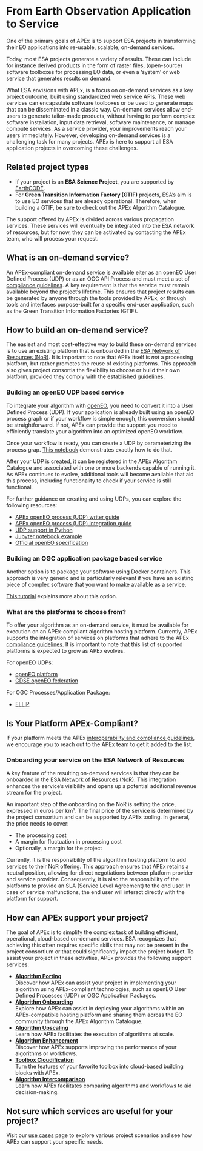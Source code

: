 # From Earth Observation Application to Service

One of the primary goals of APEx is to support ESA projects in transforming their EO applications into re-usable, scalable, on-demand services.

Today, most ESA projects generate a variety of results. These can include for instance derived products in the form of
raster files, (open-source) software toolboxes for processing EO data, or even a 'system' or web service that generates results
on demand.

What ESA envisions with APEx, is a focus on on-demand services as a key project outcome, built using standardized web service APIs.
These web services can encapsulate software toolboxes or be used to generate maps that can be disseminated in a classic way.
On-demand services allow end-users to generate tailor-made products, without having to perform complex software installation, input data retrieval, software maintenance, or manage compute services. As a service provider, your improvements reach your users immediately.
However, developing on-demand services is a challenging task for many projects.
APEx is here to support all ESA application projects in overcoming these challenges.

::: {.callout-tip}

## Related project types
* If your project is an **ESA Science Project**, you are supported by [EarthCODE](https://earthcode.esa.int/).
* For **Green Transition Information Factory (GTIF)** projects, ESA's aim is to use EO services that are already operational.
Therefore, when building a GTIF, be sure to check out the APEx Algorithm Catalogue.
:::

The support offered by APEx is divided across various propagation services. These services will eventually be integrated
into the ESA network of resources, but for now, they can be activated by contacting the APEx team, who will process your request.

## What is an on-demand service?

An APEx-compliant on-demand service is available eiter as an openEO User Defined Process (UDP) or as an OGC API Process and
must meet a set of [compliance guidelines](../interoperability/algohosting.md). A key requirement is that the service must
remain available beyond the project's lifetime. This ensures that project results can be generated
by anyone through the tools provided by APEx, or through tools and interfaces purpose-built for a
specific end-user application, such as the Green Transition Information Factories (GTIF).

## How to build an on-demand service?

The easiest and most cost-effective way to build these on-demand services is to use an existing platform that is onboarded
in the [ESA Network of Resources (NoR)](https://nor-discover.org/en/portfolio/). It is important to note that APEx itself is _not_
a processing platform, but rather promotes the reuse of existing platforms. This approach also gives project consortia the flexibility to choose or build their own platform,
provided they comply with the established [guidelines](../interoperability/algohostingenv.md).

### Building an openEO UDP based service

To integrate your algorithm with [openEO](https://openeo.org/), you need to convert it into a User Defined Process (UDP).
If your application is already built using an openEO process graph or if your workflow is simple enough, this conversion should be straightforward.
If not, APEx can provide the support you need to efficiently translate your algorithm into an optimized openEO workflow.

Once your workflow is ready, you can create a UDP by parameterizing the process grap. [This notebook](https://documentation.dataspace.copernicus.eu/notebook-samples/openeo/UDP.html)
demonstrates exactly how to do that.

After your UDP is created, it can be registered in the APEx Algorithm Catalogue and associated with one or more backends capable of running it.
As APEx continues to evolve, additional tools will become available that aid this process, including functionality to check if your service
is still functional.

For further guidance on creating and using UDPs, you can explore the following resources:

- [APEx openEO process (UDP) writer guide](../udp_writer_guide.qmd#sec-udp-writing)
- [APEx openEO process (UDP) integration guide](../udp_writer_guide.qmd#sec-udp-integration)
- [UDP support in Python](https://open-eo.github.io/openeo-python-client/udp.html#user-defined-processes)
- [Jupyter notebook example](https://github.com/Open-EO/openeo-community-examples/blob/main/python/Sentinel1_Stats/Sentinel1_Stats.ipynb)
- [Official openEO specification](https://api.openeo.org/#tag/User-Defined-Processes)


### Building an OGC application package based service

Another option is to package your software using Docker containers. This approach is very generic and is particularly relevant
if you have an existing piece of complex software that you want to make available as a service.

[This tutorial](https://terradue.github.io/ogc-eo-application-package-hands-on/) explains more about this option.

### What are the platforms to choose from?

To offer your algorithm as an on-demand service, it must be available for execution on an APEx-compliant
algorithm hosting platform. Currently, APEx supports the integration of services on platforms that adhere to the
APEx [compliance guidelines](../interoperability/algohostingenv.md). It is important to note that this list of
supported platforms is expected to grow as APEx evolves.

For openEO UDPs:

* [openEO platform](https://openeo.cloud)
* [CDSE openEO federation](https://dataspace.copernicus.eu)

For OGC Processes/Application Package:

* [ELLIP](https://ellip.terradue.com)

:::{.callout-tip}
# Is Your Platform APEx-Compliant?
If your platform meets the APEx [interoperability and compliance guidelines](../interoperability/algohostingenv.md),
we encourage you to reach out to the APEx team to get it added to the list.
:::

### Onboarding your service on the ESA Network of Resources

A key feature of the resulting on-demand services is that they can be onboarded in the ESA [Network of Resources (NoR)](https://nor-discover.org/).
This integration enhances the service’s visibility and opens up a potential additional revenue stream for the project.

An important step of the onboarding on the NoR is setting the price, expressed in euros per km². The final price of the
service is determined by the project consortium and can be supported by APEx tooling. In general, the price needs to cover:

- The processing cost
- A margin for fluctuation in processing cost
- Optionally, a margin for the project

Currently, it is the responsibility of the algorithm hosting platform to add services to their NoR offering. This approach ensures that
APEx retains a neutral position, allowing for direct negotiations between platform provider and service provider. Consequently, it
is also the responsibility of the platforms to provide an SLA (Service Level Agreement) to the end user. In case of service malfunctions,
the end user will interact directly with the platform for support.

## How can APEx support your project?

The goal of APEx is to simplify the complex task of building efficient, operational, cloud-based on-demand services.
ESA recognizes that achieving this often requires specific skills that may not be present in the project consortium or that could significantly
impact the project budget. To assist your project in these activities, APEx provides the following support services:

* **[Algorithm Porting](porting.md)**
<br/>Discover how APEx can assist your project in implementing your algorithm using APEx-compliant technologies, such as openEO User Defined Processes (UDP) or OGC Application Packages.
* **[Algorithm Onboarding](onboarding.md)**
  <br/>Explore how APEx can assist in deploying your algorithms within an APEx-compatible hosting platform and sharing them across the EO community through the APEx Algorithm Catalogue.
* **[Algorithm Upscaling](upscaling.md)**
  <br/>Learn how APEx facilitates the execution of algorithms at scale.
* **[Algorithm Enhancement](enhancement.md)**
  <br/>Discover how APEx supports improving the performance of your algorithms or workflows.
* **[Toolbox Cloudification](toolboxcloud.md)**
  <br/>Turn the features of your favorite toolbox into cloud-based building blocks with APEx.
* **[Algorithm Intercomparison](intercomparison.md)**
  <br/>Learn how APEx facilitates comparing algorithms and workflows to aid decision-making.

:::{.callout-tip}
## Not sure which services are useful for your project?
Visit our [use cases](usecases.md) page to explore various project scenarios and see how APEx can support your specific needs.
:::
